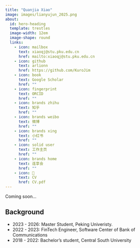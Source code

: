 ```yaml
---
title: "Quanjia Xiao"
image: images/lianyujun_2025.png
about:
  id: hero-heading
  template: trestles
  image-width: 12em
  image-shape: round
  links:
    - icon: mailbox
      text: xiaoqj@stu.pku.edu.cn
      href: mailto:xiaoqj@stu.pku.edu.cn
    - icon: github
      text: arlionn
      href: https://github.com/KuroJim
    - icon: book
      text: Google Scholar
      href: ""
    - icon: fingerprint
      text: ORCID
      href: ""
    - icon: brands zhihu
      text: 知乎
      href: ""
    - icon: brands weibo
      text: 微博
      href: ""
    - icon: brands xing
      text: 小红书
      href: ""
    - icon: solid user
      text: 工作主页
      href: ""
    - icon: brands home
      text: 连享会
      href: ""
    - icon: 📝
      text: CV
      href: CV.pdf  
---
```


::: {#hero-heading}

Coming soon...


## Background

- 2023 - 2026: Master Student,  Peking Univeristy. 
- 2022 - 2023: FinTech Engineer, Software Center of Bank of Communications
- 2018 - 2022: Bachelor’s student, Central South University

:::
